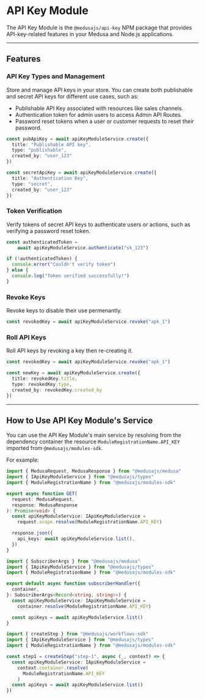 
# API Key Module

The API Key Module is the `@medusajs/api-key` NPM package that provides API-key-related features in your Medusa and Node.js applications.

---

## Features

### API Key Types and Management

Store and manage API keys in your store. You can create both publishable and secret API keys for different use cases, such as:

- Publishable API Key associated with resources like sales channels.
- Authentication token for admin users to access Admin API Routes.
- Password reset tokens when a user or customer requests to reset their password.

```ts
const pubApiKey = await apiKeyModuleService.create({
  title: "Publishable API key",
  type: "publishable",
  created_by: "user_123"
})

const secretApiKey = await apiKeyModuleService.create({
  title: "Authentication Key",
  type: "secret",
  created_by: "user_123"
})
```

### Token Verification

Verify tokens of secret API keys to authenticate users or actions, such as verifying a password reset token.

```ts
const authenticatedToken =
    await apiKeyModuleService.authenticate("sk_123")

if (!authenticatedToken) {
  console.error("Couldn't verify token")
} else {
  console.log("Token verified successfully!")
}
```

### Revoke Keys

Revoke keys to disable their use permenantly.

```ts
const revokedKey = await apiKeyModuleService.revoke("apk_1")
```

### Roll API Keys

Roll API keys by revoking a key then re-creating it.

```ts
const revokedKey = await apiKeyModuleService.revoke("apk_1")

const newKey = await apiKeyModuleService.create({
  title: revokedKey.title,
  type: revokedKey.type,
  created_by: revokedKey.created_by
})
```

---

## How to Use API Key Module's Service

You can use the API Key Module's main service by resolving from the dependency container the resource `ModuleRegistrationName.API_KEY` imported from `@medusajs/modules-sdk`.

For example:

<Tabs groupId="resource-type" isCodeTabs={true}>
  <TabItem label="API Route" value="api-route" attributes={{
    title: "src/api/store/custom/route.ts"
  }}>

  ```ts
  import { MedusaRequest, MedusaResponse } from "@medusajs/medusa"
  import { IApiKeyModuleService } from "@medusajs/types"
  import { ModuleRegistrationName } from "@medusajs/modules-sdk"

  export async function GET(
    request: MedusaRequest,
    response: MedusaResponse
  ): Promise<void> {
    const apiKeyModuleService: IApiKeyModuleService =
      request.scope.resolve(ModuleRegistrationName.API_KEY)

    response.json({
      api_keys: await apiKeyModuleService.list(),
    })
  }
  ```

  </TabItem>
  <TabItem label="Subscriber" value="subscribers" attributes={{
    title: "src/subscribers/custom-handler.ts"
  }}>

  ```ts
  import { SubscriberArgs } from "@medusajs/medusa"
  import { IApiKeyModuleService } from "@medusajs/types"
  import { ModuleRegistrationName } from "@medusajs/modules-sdk"

  export default async function subscriberHandler({
    container,
  }: SubscriberArgs<Record<string, string>>) {
    const apiKeyModuleService: IApiKeyModuleService =
      container.resolve(ModuleRegistrationName.API_KEY)

    const apiKeys = await apiKeyModuleService.list()
  }
  ```

  </TabItem>
  <TabItem label="Workflow Step" value="workflow-step" attributes={{
    title: "src/workflows/hello-world/step1.ts"
  }}>

  ```ts
  import { createStep } from "@medusajs/workflows-sdk"
  import { IApiKeyModuleService } from "@medusajs/types"
  import { ModuleRegistrationName } from "@medusajs/modules-sdk"

  const step1 = createStep("step-1", async (_, context) => {
    const apiKeyModuleService: IApiKeyModuleService =
      context.container.resolve(
        ModuleRegistrationName.API_KEY
      )
    const apiKeys = await apiKeyModuleService.list()
  })
  ```

  </TabItem>
</Tabs>
